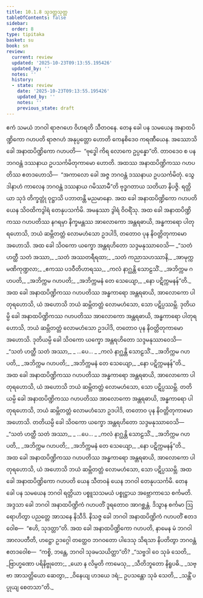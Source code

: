 ```yaml
---
title: 10.1.8 သုဒတ္တသုတ္တ
tableOfContents: false
sidebar:
  order: 8
type: tipitaka
basket: su
book: sn
review:
  current: review
  updated: '2025-10-23T09:13:55.195426'
  updated_by: ''
  notes: ''
  history:
  - state: review
    date: '2025-10-23T09:13:55.195426'
    updated_by: ''
    notes: ''
    previous_state: draft
---
```



<ReviewStatus review={frontmatter.review} showDetails={true} />

<HypothesisAnnotation frontmatter={frontmatter} />

<DynamicBreadcrumb />

<Division number="242" book="sn" e="ch" v="18" p="315">

<Paragraph number="1492" book="sn">
ဧကံ သမယံ ဘဂဝါ ရာဇဂဟေ ဝိဟရတိ သီတဝနေ. တေန ခေါ ပန သမယေန အနာထပိဏ္ဍိကော ဂဟပတိ ရာဇဂဟံ အနုပ္ပတ္တော ဟောတိ ကေနစိဒေဝ ကရဏီယေန. အဿောသိ ခေါ အနာထပိဏ္ဍိကော ဂဟပတိ—  “ဗုဒ္ဓေါ ကိရ လောကေ ဥပ္ပန္နော”တိ. တာဝဒေဝ စ ပန ဘဂဝန္တံ ဒဿနာယ ဥပသင်္ကမိတုကာမော ဟောတိ. အထဿ အနာထပိဏ္ဍိကဿ ဂဟပတိဿ ဧတဒဟောသိ—  “အကာလော ခေါ အဇ္ဇ ဘဂဝန္တံ ဒဿနာယ ဥပသင်္ကမိတုံ. သွေ ဒါနာဟံ ကာလေန ဘဂဝန္တံ ဒဿနာယ ဂမိဿာမီ”တိ ဗုဒ္ဓဂတာယ သတိယာ နိပဇ္ဇိ. ရတ္တိယာ သုဒံ တိက္ခတ္တုံ ဝုဋ္ဌာသိ ပဘာတန္တိ မညမာနော. အထ ခေါ အနာထပိဏ္ဍိကော ဂဟပတိ ယေန သိဝထိကဒွါရံ တေနုပသင်္ကမိ. အမနုဿာ ဒွါရံ ဝိဝရိံသု. အထ ခေါ အနာထပိဏ္ဍိကဿ ဂဟပတိဿ နဂရမှာ နိက္ခမန္တဿ အာလောကော အန္တရဓာယိ, အန္ဓကာရော ပါတုရဟောသိ, ဘယံ ဆမ္ဘိတတ္တံ လောမဟံသော ဥဒပါဒိ, တတောဝ ပုန နိဝတ္တိတုကာမော အဟောသိ. အထ ခေါ သိဝကော ယက္ခော အန္တရဟိတော သဒ္ဒမနုဿာဝေသိ—
</Paragraph>

<Paragraph number="1493" type="verses" book="sn">
_“သတံ ဟတ္ထီ သတံ အဿာ,_  
_သတံ အဿတရီရထာ;_  
_သတံ ကညာသဟဿာနိ,_  
_အာမုက္ကမဏိကုဏ္ဍလာ;_  
_ဧကဿ ပဒဝီတိဟာရဿ,_  
_ကလံ နာဂ္ဃန္တိ သောဠသိံ._  

</Paragraph>

<Paragraph number="1494" type="verses" book="sn">
_အဘိက္ကမ ဂဟပတိ,_  
_အဘိက္ကမ ဂဟပတိ;_  
_အဘိက္ကမနံ တေ သေယျော,_  
_နော ပဋိက္ကမနန်”တိ._  

</Paragraph>

<Paragraph number="1495" book="sn">
အထ ခေါ အနာထပိဏ္ဍိကဿ ဂဟပတိဿ အန္ဓကာရော အန္တရဓာယိ, အာလောကော ပါတုရဟောသိ, ယံ အဟောသိ ဘယံ ဆမ္ဘိတတ္တံ လောမဟံသော, သော ပဋိပ္ပဿမ္ဘိ. ဒုတိယမ္ပိ ခေါ အနာထပိဏ္ဍိကဿ ဂဟပတိဿ အာလောကော အန္တရဓာယိ, အန္ဓကာရော ပါတုရဟောသိ, ဘယံ ဆမ္ဘိတတ္တံ လောမဟံသော ဥဒပါဒိ, တတောဝ ပုန နိဝတ္တိတုကာမော အဟောသိ. ဒုတိယမ္ပိ ခေါ သိဝကော ယက္ခော အန္တရဟိတော သဒ္ဒမနုဿာဝေသိ—
</Paragraph>

<Paragraph number="1496" type="verses" book="sn">
_“သတံ ဟတ္ထီ သတံ အဿာ,_  
_ …ပေ… _  
_ကလံ နာဂ္ဃန္တိ သောဠသိံ._  

</Paragraph>

<Paragraph number="1497" type="verses" book="sn">
_အဘိက္ကမ ဂဟပတိ,_  
_အဘိက္ကမ ဂဟပတိ;_  
_အဘိက္ကမနံ တေ သေယျော,_  
_နော ပဋိက္ကမနန်”တိ._  

</Paragraph>

<Paragraph number="1498" book="sn">
အထ ခေါ အနာထပိဏ္ဍိကဿ ဂဟပတိဿ အန္ဓကာရော အန္တရဓာယိ, အာလောကော ပါတုရဟောသိ, ယံ အဟောသိ ဘယံ ဆမ္ဘိတတ္တံ လောမဟံသော, သော ပဋိပ္ပဿမ္ဘိ. တတိယမ္ပိ ခေါ အနာထပိဏ္ဍိကဿ ဂဟပတိဿ အာလောကော အန္တရဓာယိ, အန္ဓကာရော ပါတုရဟောသိ, ဘယံ ဆမ္ဘိတတ္တံ လောမဟံသော ဥဒပါဒိ, တတောဝ ပုန နိဝတ္တိတုကာမော အဟောသိ. တတိယမ္ပိ ခေါ သိဝကော ယက္ခော အန္တရဟိတော သဒ္ဒမနုဿာဝေသိ—
</Paragraph>

<Paragraph number="1499" type="verses" book="sn">
_“သတံ ဟတ္ထီ သတံ အဿာ,_  
_ …ပေ… _  
_ကလံ နာဂ္ဃန္တိ သောဠသိံ._  

</Paragraph>

<Paragraph number="1500" type="verses" book="sn">
_အဘိက္ကမ ဂဟပတိ,_  
_အဘိက္ကမ ဂဟပတိ;_  
_အဘိက္ကမနံ တေ သေယျော,_  
_နော ပဋိက္ကမနန်”တိ._  

</Paragraph>

<Paragraph number="1501" book="sn">
အထ ခေါ အနာထပိဏ္ဍိကဿ ဂဟပတိဿ အန္ဓကာရော အန္တရဓာယိ, အာလောကော ပါတုရဟောသိ, ယံ အဟောသိ ဘယံ ဆမ္ဘိတတ္တံ လောမဟံသော, သော ပဋိပ္ပဿမ္ဘိ. အထ ခေါ အနာထပိဏ္ဍိကော ဂဟပတိ ယေန သီတဝနံ ယေန ဘဂဝါ တေနုပသင်္ကမိ.
</Paragraph>

<Paragraph number="1502" book="sn">
တေန ခေါ ပန သမယေန ဘဂဝါ ရတ္တိယာ ပစ္စူသသမယံ ပစ္စုဋ္ဌာယ အဗ္ဘောကာသေ စင်္ကမတိ. အဒ္ဒသာ ခေါ ဘဂဝါ အနာထပိဏ္ဍိကံ ဂဟပတိံ ဒူရတောဝ အာဂစ္ဆန္တံ. ဒိသွာန စင်္ကမာ ဩရောဟိတွာ ပညတ္တေ အာသနေ နိသီဒိ. နိသဇ္ဇ ခေါ ဘဂဝါ အနာထပိဏ္ဍိကံ ဂဟပတိံ ဧတဒဝေါစ—  “ဧဟိ, သုဒတ္တာ”တိ. အထ ခေါ အနာထပိဏ္ဍိကော ဂဟပတိ, နာမေန မံ ဘဂဝါ အာလပတီတိ, ဟဋ္ဌော ဥဒဂ္ဂေါ တတ္ထေဝ ဘဂဝတော ပါဒေသု သိရသာ နိပတိတွာ ဘဂဝန္တံ ဧတဒဝေါစ—  “ကစ္စိ, ဘန္တေ, ဘဂဝါ သုခမသယိတ္ထာ”တိ?
</Paragraph>

<Paragraph number="1503" type="verses" book="sn">
_“သဗ္ဗဒါ ဝေ သုခံ သေတိ,_  
_ဗြာဟ္မဏော ပရိနိဗ္ဗုတော;_  
_ယော န လိမ္ပတိ ကာမေသု,_  
_သီတိဘူတော နိရူပဓိ._  

</Paragraph>

<Paragraph number="1504" type="verses" book="sn">
_သဗ္ဗာ အာသတ္တိယော ဆေတွာ,_  
_ဝိနေယျ ဟဒယေ ဒရံ;_  
ဥပသန္တော သုခံ သေတိ,_  
_သန္တိံ ပပ္ပုယျ စေတသာ”တိ._
</Paragraph>
</Division>